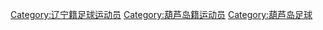 [[Category:辽宁籍足球运动员|Category:辽宁籍足球运动员]]
[[Category:葫芦岛籍运动员|Category:葫芦岛籍运动员]]
[[Category:葫芦岛足球|Category:葫芦岛足球]]